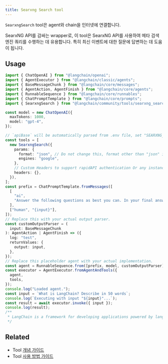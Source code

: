 ```yaml
---
title: Searxng Search tool
---
```


`SearxngSearch` tool은 agent와 chain을 인터넷에 연결합니다.

SearxNG API를 감싸는 wrapper로, 이 tool은 SearxNG API를 사용하여 메타 검색 엔진 쿼리를 수행하는 데 유용합니다. 특히 최신 이벤트에 대한 질문에 답변하는 데 도움이 됩니다.

## Usage

```typescript
import { ChatOpenAI } from "@langchain/openai";
import { AgentExecutor } from "@langchain/classic/agents";
import { BaseMessageChunk } from "@langchain/core/messages";
import { AgentAction, AgentFinish } from "@langchain/core/agents";
import { RunnableSequence } from "@langchain/core/runnables";
import { ChatPromptTemplate } from "@langchain/core/prompts";
import { SearxngSearch } from "@langchain/community/tools/searxng_search";

const model = new ChatOpenAI({
  maxTokens: 1000,
  model: "gpt-4",
});

// `apiBase` will be automatically parsed from .env file, set "SEARXNG_API_BASE" in .env,
const tools = [
  new SearxngSearch({
    params: {
      format: "json", // Do not change this, format other than "json" is will throw error
      engines: "google",
    },
    // Custom Headers to support rapidAPI authentication Or any instance that requires custom headers
    headers: {},
  }),
];
const prefix = ChatPromptTemplate.fromMessages([
  [
    "ai",
    "Answer the following questions as best you can. In your final answer, use a bulleted list markdown format.",
  ],
  ["human", "{input}"],
]);
// Replace this with your actual output parser.
const customOutputParser = (
  input: BaseMessageChunk
): AgentAction | AgentFinish => ({
  log: "test",
  returnValues: {
    output: input,
  },
});
// Replace this placeholder agent with your actual implementation.
const agent = RunnableSequence.from([prefix, model, customOutputParser]);
const executor = AgentExecutor.fromAgentAndTools({
  agent,
  tools,
});
console.log("Loaded agent.");
const input = `What is LangChain? Describe in 50 words`;
console.log(`Executing with input "${input}"...`);
const result = await executor.invoke({ input });
console.log(result);
/**
 * LangChain is a framework for developing applications powered by language models, such as chatbots, Generative Question-Answering, summarization, and more. It provides a standard interface, integrations with other tools, and end-to-end chains for common applications. LangChain enables data-aware and powerful applications.
 */
```

## Related

- Tool [개념 가이드](/oss/langchain/tools)
- Tool [사용 방법 가이드](/oss/langchain/tools)